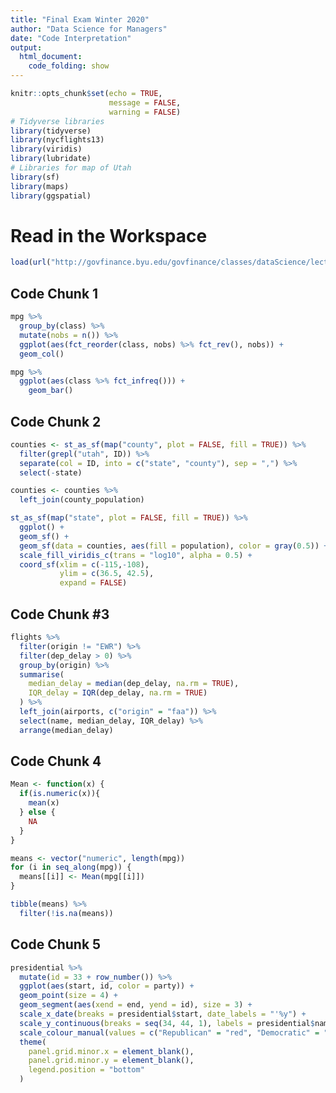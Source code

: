 ```yaml
---
title: "Final Exam Winter 2020"
author: "Data Science for Managers"
date: "Code Interpretation"
output:
  html_document:
    code_folding: show
---
```


```r
knitr::opts_chunk$set(echo = TRUE,
                      message = FALSE,
                      warning = FALSE)
# Tidyverse libraries
library(tidyverse)
library(nycflights13)
library(viridis)
library(lubridate)
# Libraries for map of Utah
library(sf)
library(maps)
library(ggspatial)
```

# Read in the Workspace
```r
load(url("http://govfinance.byu.edu/govfinance/classes/dataScience/lectures/scripts/Final Exam Review/final review workspace.RData"))
```

## Code Chunk 1

```r
mpg %>% 
  group_by(class) %>% 
  mutate(nobs = n()) %>% 
  ggplot(aes(fct_reorder(class, nobs) %>% fct_rev(), nobs)) +
  geom_col()

mpg %>% 
  ggplot(aes(class %>% fct_infreq())) +
    geom_bar()
```

## Code Chunk 2

```r
counties <- st_as_sf(map("county", plot = FALSE, fill = TRUE)) %>% 
  filter(grepl("utah", ID)) %>%
  separate(col = ID, into = c("state", "county"), sep = ",") %>% 
  select(-state)

counties <- counties %>% 
  left_join(county_population)
```

```r
st_as_sf(map("state", plot = FALSE, fill = TRUE)) %>%
  ggplot() +
  geom_sf() +
  geom_sf(data = counties, aes(fill = population), color = gray(0.5)) +
  scale_fill_viridis_c(trans = "log10", alpha = 0.5) +
  coord_sf(xlim = c(-115,-108),
           ylim = c(36.5, 42.5),
           expand = FALSE)
```

## Code Chunk #3

```r
flights %>% 
  filter(origin != "EWR") %>% 
  filter(dep_delay > 0) %>% 
  group_by(origin) %>% 
  summarise(
    median_delay = median(dep_delay, na.rm = TRUE),
    IQR_delay = IQR(dep_delay, na.rm = TRUE)
  ) %>% 
  left_join(airports, c("origin" = "faa")) %>% 
  select(name, median_delay, IQR_delay) %>% 
  arrange(median_delay)
```

## Code Chunk 4

```r
Mean <- function(x) {
  if(is.numeric(x)){
    mean(x)
  } else {
    NA
  }
}

means <- vector("numeric", length(mpg))
for (i in seq_along(mpg)) {
  means[[i]] <- Mean(mpg[[i]])
}

tibble(means) %>% 
  filter(!is.na(means))
```

## Code Chunk 5

```r
presidential %>%
  mutate(id = 33 + row_number()) %>%
  ggplot(aes(start, id, color = party)) +
  geom_point(size = 4) +
  geom_segment(aes(xend = end, yend = id), size = 3) +
  scale_x_date(breaks = presidential$start, date_labels = "'%y") +
  scale_y_continuous(breaks = seq(34, 44, 1), labels = presidential$name) +
  scale_colour_manual(values = c("Republican" = "red", "Democratic" = "blue")) +
  theme(
    panel.grid.minor.x = element_blank(),
    panel.grid.minor.y = element_blank(),
    legend.position = "bottom"
  )
```